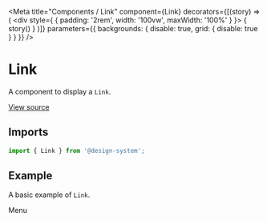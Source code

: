 
<Meta
  title="Components / Link"
  component={Link}
  decorators={[(story) => (
    <div style={ { padding: '2rem', width: '100vw', maxWidth: '100%' } }>
      { story() }
    </div>
  )]}
  parameters={{ backgrounds: { disable: true, grid: { disable: true } } }}
/>

# Link

A component to display a `Link`.

[View source](https://github.com/actarian/design-system/tree/main/src/ui/components/link)

## Imports

```js
import { Link } from '@design-system';
```

## Example

A basic example of `Link`.

<Canvas>
  <Story name="default">
    <Link href="#menu">Menu</Link>
  </Story>
</Canvas>
